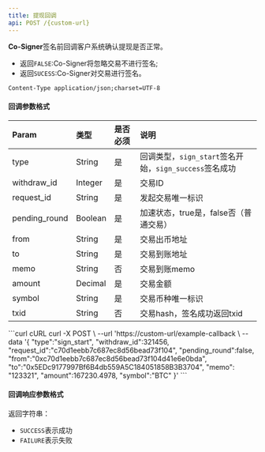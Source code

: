 ---
title: 提现回调
api: POST /{custom-url}
---

**Co-Signer**签名前回调客户系统确认提现是否正常。
* 返回`FALSE`:Co-Signer将忽略交易不进行签名;
* 返回`SUCESS`:Co-Signer对交易进行签名。 

`Content-Type application/json;charset=UTF-8`


#### 回调参数格式


| Param         | 类型    | 是否必须 | 说明                                                   |
| :------------ | :------ | :------- | :----------------------------------------------------- |
| type          | String  | 是       | 回调类型，`sign_start`签名开始，`sign_success`签名成功 |
| withdraw_id   | Integer | 是       | 交易ID                                                 |
| request_id    | String  | 是       | 发起交易唯一标识                                       |
| pending_round | Boolean | 是       | 加速状态，true是，false否（普通交易）                  |
| from          | String  | 是       | 交易出币地址                                           |
| to            | String  | 是       | 交易到账地址                                           |
| memo          | String  | 否       | 交易到账memo                                           |
| amount        | Decimal | 是       | 交易金额                                               |
| symbol        | String  | 是       | 交易币种唯一标识                                       |
| txid          | String  | 否       | 交易hash，签名成功返回txid                      |


<RequestExample>
  ```curl cURL
  curl -X POST \
  --url 'https://custom-url/example-callback \
  --data '{
        "type":"sign_start",
        "withdraw_id":321456,
        "request_id":"c70d1eebb7c687ec8d56bead73f104",
        "pending_round":false,
        "from":"0xc70d1eebb7c687ec8d56bead73f104d41e6e0bda",
        "to":"0x5EDc9177997Bf6B4db559A5C184051858B3B3704",
        "memo": "123321",
        "amount":167230.4978,
        "symbol":"BTC"
  }'
  ```
</RequestExample>


####  回调响应参数格式

返回字符串：
* `SUCCESS`表示成功
* `FAILURE`表示失败